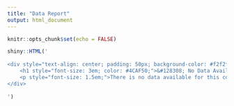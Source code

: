 ---
title: "Data Report"
output: html_document
---

```{r setup, include=FALSE}
knitr::opts_chunk$set(echo = FALSE)

```


```{r}
shiny::HTML('
  
<div style="text-align: center; padding: 50px; background-color: #f2f2f2; border-radius: 15px; font-family: Arial, sans-serif; color: #333;">
    <h1 style="font-size: 3em; color: #4CAF50;">&#128308; No Data Available</h1>
    <p style="font-size: 1.5em;">There is no data available for this country in the specified timeframe.</p>
</div>
  
')
```

